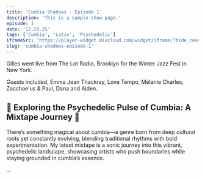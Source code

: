 ```yaml
---
title: 'Cumbia Shadows - Episode 1'
description: 'This is a sample show page.'
episode: 1
date: '12.23.25'
tags: ['Cumbia', 'Latin', 'Psychedelic']
iframeSrc: 'https://player-widget.mixcloud.com/widget/iframe/?hide_cover=1&light=1&feed=%2Fpublic-vinyl-radio%2Fcumbia-beats-vol-1%2F'
slug: 'cumbia-shadows-episode-1'
---
```


Gilles went live from The Lot Radio, Brooklyn for the Winter Jazz Fest in New York.

Guests included, Emma Jean Thackray, Love Tempo, Mélanie Charles, Zacchae'us & Paul, Dana and Alden.

## 🌌 Exploring the Psychedelic Pulse of Cumbia: A Mixtape Journey 🌌

There’s something magical about cumbia—a genre born from deep cultural roots yet constantly evolving, blending traditional rhythms with bold experimentation. My latest mixtape is a sonic journey into this vibrant, psychedelic landscape, showcasing artists who push boundaries while staying grounded in cumbia’s essence.

...
